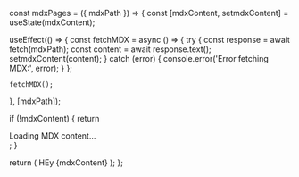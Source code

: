 
const mdxPages = ({ mdxPath }) => {
  const [mdxContent, setmdxContent] = useState(mdxContent);

  useEffect(() => {
    const fetchMDX = async () => {
      try {
        const response = await fetch(mdxPath);
        const content = await response.text();
        setmdxContent(content);
      } catch (error) {
        console.error('Error fetching MDX:', error);
      }
    };

    fetchMDX();
  }, [mdxPath]);

  if (!mdxContent) {
    return <div>Loading MDX content...</div>;
  }

  return (
    <MDXProvider>
    HEy
      <ReactMarkdown>{mdxContent}</ReactMarkdown>
    </MDXProvider>
  );
};

